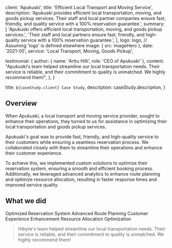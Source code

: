 
  client: 'Apukuski',
  title: 'Efficient Local Transport and Moving Service',
  description:
    'Apukuski provides efficient local transportation, moving, and goods pickup services. Their staff and local partner companies ensure fast, friendly, and quality service with a 100% reservation guarantee.',
  summary: [
    'Apukuski offers efficient local transportation, moving, and goods pickup services.',
    'Their staff and local partners ensure fast, friendly, and high-quality service with a 100% reservation guarantee.',
  ],
  logo: logo, // Assuming 'logo' is defined elsewhere
  image: { src: imageHero },
  date: '2021-05',
  service: 'Local Transport, Moving, Goods Pickup',

testimonial: {
author: { name: 'Arttu Hilli', role: 'CEO of Apukuski' },
content:
"Apukuski's team helped streamline our local transportation needs. Their service is reliable, and their commitment to quality is unmatched. We highly recommend them!",
},
}

  title: `${caseStudy.client} Case Study`,
  description: caseStudy.description,
}

## Overview

When Apukuski, a local transport and moving service provider, sought to enhance their operations, they turned to us for assistance in optimizing their local transportation and goods pickup services.

Apukuski's goal was to provide fast, friendly, and high-quality service to their customers while ensuring a seamless reservation process. We collaborated closely with them to streamline their operations and enhance their customer experience.

To achieve this, we implemented custom solutions to optimize their reservation system, ensuring a smooth and efficient booking process. Additionally, we leveraged advanced analytics to enhance route planning and optimize resource allocation, resulting in faster response times and improved service quality.

## What we did

<TagList>
  <TagListItem>Optimized Reservation System</TagListItem>
  <TagListItem>Advanced Route Planning</TagListItem>
  <TagListItem>Customer Experience Enhancement</TagListItem>
  <TagListItem>Resource Allocation Optimization</TagListItem>
</TagList>

<Blockquote
  author={{ name: 'Arttu Hilli', role: 'CEO of Apukuski' }}
  image={{ src: imageArttuHilli }}
>
  Htbyte's team helped streamline our local transportation needs. Their service
  is reliable, and their commitment to quality is unmatched. We highly recommend
  them!
</Blockquote>

<StatList>
  <StatListItem value="100%" label="Reservation Guarantee" />
  <StatListItem value="30%" label="Faster Response Time" />
  <StatListItem value="25%" label="Enhanced Customer Experience" />
</StatList>

